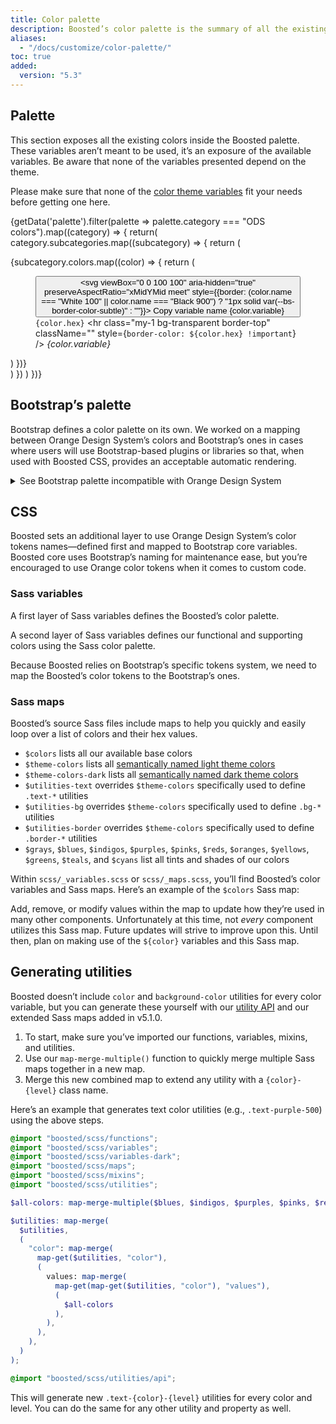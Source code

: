 ```yaml
---
title: Color palette
description: Boosted’s color palette is the summary of all the existing and useable colors.
aliases:
  - "/docs/customize/color-palette/"
toc: true
added:
  version: "5.3"
---
```



## Palette

This section exposes all the existing colors inside the Boosted palette. These variables aren’t meant to be used, it’s an exposure of the available variables. Be aware that none of the variables presented depend on the theme.

Please make sure that none of the [color theme variables]([[docsref:/customize/color-theme]]) fit your needs before getting one here.

{getData('palette').filter(palette => palette.category === "ODS colors").map((category) => {
  return(
    category.subcategories.map((subcategory) => {
      return (
       <div class="row row-cols-2 row-cols-md-4 row-cols-lg-6 gy-3 pb-3">
        {subcategory.colors.map((color) => {
          return (
            <figure class="mb-0" aria-label={color.name}>
              <button class="btn border-0 p-0 color-copy ratio ratio-1x1" data-clipboard-text={color.variable} data-bs-toggle="tooltip" data-bs-title="Copy to clipboard">
                <svg viewBox="0 0 100 100" aria-hidden="true" preserveAspectRatio="xMidYMid meet" style={{border: (color.name === "White 100" || color.name === "Black 900") ? "1px solid var(--bs-border-color-subtle)" : ""}}>
                  <rect fill={color.hex} width="100" height="100"/>
                </svg>
                <span class="visually-hidden">Copy variable name {color.variable}</span>
              </button>
              <figcaption class="py-1">
                <code class="user-select-all">{color.hex}</code>
                <hr class="my-1 bg-transparent border-top" className="" style={`border-color: ${color.hex} !important`} />
                <var class="user-select-all">{color.variable}</var>
              </figcaption>
            </figure>
          )
        })}
      </div>
    )
    })
  )
})}

## Bootstrap’s palette

Bootstrap defines a color palette on its own. We worked on a mapping between Orange Design System’s colors and Bootstrap’s ones in cases where users will use Bootstrap-based plugins or libraries so that, when used with Boosted CSS, provides an acceptable automatic rendering.

<details>
<summary>See Bootstrap palette incompatible with Orange Design System</summary>
<br />
<h2>All colors</h2>


<DesignCalloutAlert>
Some of the colors below do not belong to the Orange Design System specifications.

Please refer to our [color palette section](#palette) and to the [Color guidelines](https://system.design.orange.com/0c1af118d/p/7059a5-colour/b/17b829) on the Orange Design System website.
</DesignCalloutAlert>


<Callout type="warning">
All Boosted colors are available as Sass variables and a Sass map in `scss/_variables.scss` file. To avoid increased file sizes, we don’t create text or background color classes for each of these variables. Instead, we choose a subset of these colors for a [theme palette](#palette).

Please note that in the Boosted colors, the indigo colors are the same as the purple ones.
</Callout>

Be sure to monitor contrast ratios as you customize colors. As shown below, we’ve added three contrast ratios to each of the main colors—one for the swatch’s current colors, one for against white, and one for against black.

<div class="row font-monospace">
{getData('colors').map((color) => {
  if (color.name !== "white" && color.name !== "gray" && color.name !== "gray-dark") {
    return (
      <div class="col-md-4 mb-3" key={color.name}>
        <div class={`p-3 mb-2 position-relative swatch-${color.name}`}>
          <strong class="d-block">${color.name}</strong>
          {color.hex}
        </div>
        {[100,200,300,400,500,600,700,800,900].map((level) => (
          <div class={`p-3 bd-${color.name}-${level}`} key={level}>
            ${color.name}-{level}
          </div>
        ))}
      </div>
    )
  }
  else if (color.name === "gray") {
    return (
      <div class="col-md-4 mb-3" key={color.name}>
        <div class="p-3 mb-2 position-relative swatch-gray-500">
          <strong class="d-block">$gray-500</strong>
          #ccc
        </div>
        {[100,200,300,400,500,600,700,800,900,950].map((level) => (
          <div class={`p-3 bd-${color.name}-${level}`} key={level}>
            ${color.name}-{level}
          </div>
        ))}
      </div>
    )
  }
})}
  <div class="col-md-4 mb-3">
    <div class="p-3 mb-2 bd-black text-white">
      <strong class="d-block">$black</strong>
      #000
    </div>
    <div class="p-3 mb-2 bd-white border">
      <strong class="d-block">$white</strong>
      #fff
    </div>
  </div>
</div>

<h3>Notes on Sass</h3>

Sass cannot programmatically generate variables, so we manually created variables for every tint and shade ourselves.

- For `$indigo`, `$purple`, `$pink`, `$teal`, and `$cyan`, we specify first 6 colors (`*-100` to `*-600`) from the Boosted palette (tokens) and build the last ones programmatically to darken our `*-600`.
- For the grays, the first 2 (`$gray-100` and `$gray-200`) are opinionated values and only the last 8 (`*-300` to `*-950`) are extracted from the Boosted palette.
- For the remaining, only the `*-500` are correct since we specify the midpoint value and use custom color functions to tint (lighten) or shade (darken) our colors vis Sass’s `mix()` color function.

Using `mix()` is not the same as `lighten()` and `darken()`—the former blends the specified color with white or black, while the latter only adjusts the lightness value of each color. The result is a much more complete suite of colors, as [shown in this CodePen demo](https://codepen.io/emdeoh/pen/zYOQOPB).

Our `tint-color()` and `shade-color()` functions use `mix()` alongside our `$theme-color-interval` variable, which specifies a stepped percentage value for each mixed color we produce. See the `scss/_functions.scss` and `scss/_variables.scss` files for the full source code.

<h3>Example</h3>

Here’s how you can use these in your Sass:

```scss
.alpha { color: $purple; }
.beta {
  color: $ods-yellow-100;
  background-color: $indigo-900;
}
```

[Color]([[docsref:/utilities/colors]]) and [background]([[docsref:/utilities/background]]) utility classes are also available for setting `color` and `background-color` using the `500` or `300` for some color values.
</details>

## CSS

Boosted sets an additional layer to use Orange Design System’s color tokens names—defined first and mapped to Bootstrap core variables.
Boosted core uses Bootstrap’s naming for maintenance ease, but you’re encouraged to use Orange color tokens when it comes to custom code.

### Sass variables

A first layer of Sass variables defines the Boosted’s color palette.

<ScssDocs name="palette" file="scss/_color-palette.scss" />

A second layer of Sass variables defines our functional and supporting colors using the Sass color palette.

<ScssDocs name="brand-colors" file="scss/_variables.scss" />

Because Boosted relies on Bootstrap’s specific tokens system, we need to map the Boosted’s color tokens to the Bootstrap’s ones.

<ScssDocs name="color-variables" file="scss/_variables.scss" />

<ScssDocs name="gray-color-variables" file="scss/_variables.scss" />

### Sass maps

Boosted’s source Sass files include maps to help you quickly and easily loop over a list of colors and their hex values.

- `$colors` lists all our available base colors
- `$theme-colors` lists all [semantically named light theme colors]([[docsref:/customize/color-theme]])
- `$theme-colors-dark` lists all [semantically named dark theme colors]([[docsref:/customize/color-theme]])
- `$utilities-text` overrides `$theme-colors` specifically used to define `.text-*` utilities
- `$utilities-bg` overrides `$theme-colors` specifically used to define `.bg-*` utilities
- `$utilities-border` overrides `$theme-colors` specifically used to define `.border-*` utilities
- `$grays`, `$blues`, `$indigos`, `$purples`, `$pinks`, `$reds`, `$oranges`, `$yellows`, `$greens`, `$teals`, and `$cyans` list all tints and shades of our colors

Within `scss/_variables.scss` or `scss/_maps.scss`, you’ll find Boosted’s color variables and Sass maps. Here’s an example of the `$colors` Sass map:

<ScssDocs name="colors-map" file="scss/_variables.scss" />

Add, remove, or modify values within the map to update how they’re used in many other components. Unfortunately at this time, not _every_ component utilizes this Sass map. Future updates will strive to improve upon this. Until then, plan on making use of the `${color}` variables and this Sass map.

## Generating utilities

<AddedIn version="5.1.0"/>

Boosted doesn’t include `color` and `background-color` utilities for every color variable, but you can generate these yourself with our [utility API]([[docsref:/utilities/api]]) and our extended Sass maps added in v5.1.0.

1. To start, make sure you’ve imported our functions, variables, mixins, and utilities.
2. Use our `map-merge-multiple()` function to quickly merge multiple Sass maps together in a new map.
3. Merge this new combined map to extend any utility with a `{color}-{level}` class name.

Here’s an example that generates text color utilities (e.g., `.text-purple-500`) using the above steps.

```scss
@import "boosted/scss/functions";
@import "boosted/scss/variables";
@import "boosted/scss/variables-dark";
@import "boosted/scss/maps";
@import "boosted/scss/mixins";
@import "boosted/scss/utilities";

$all-colors: map-merge-multiple($blues, $indigos, $purples, $pinks, $reds, $oranges, $yellows, $greens, $teals, $cyans);

$utilities: map-merge(
  $utilities,
  (
    "color": map-merge(
      map-get($utilities, "color"),
      (
        values: map-merge(
          map-get(map-get($utilities, "color"), "values"),
          (
            $all-colors
          ),
        ),
      ),
    ),
  )
);

@import "boosted/scss/utilities/api";
```

This will generate new `.text-{color}-{level}` utilities for every color and level. You can do the same for any other utility and property as well.
